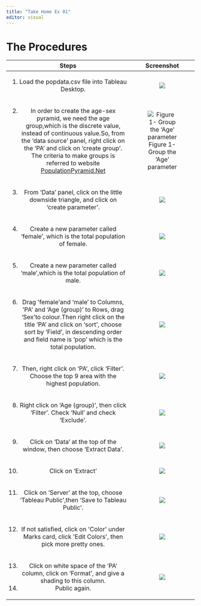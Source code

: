 ```yaml
---
title: "Take Home Ex 01"
editor: visual
---
```


# The Procedures

+-----------------------------------------------------------------------------------------------------------------------------------------------------------------------------------------------------------------------------------------------------------------------------------------------------------------------------------+------------------------------------------------------+
| Steps                                                                                                                                                                                                                                                                                                                             | Screenshot                                           |
+:=================================================================================================================================================================================================================================================================================================================================:+:====================================================:+
| 1.                                                                                                                                                                                                                                                                                                                                | ![](images/load-data.png)                            |
|                                                                                                                                                                                                                                                                                                                                   |                                                      |
|     Load the popdata.csv file into Tableau Desktop.                                                                                                                                                                                                                                                                               |                                                      |
+-----------------------------------------------------------------------------------------------------------------------------------------------------------------------------------------------------------------------------------------------------------------------------------------------------------------------------------+------------------------------------------------------+
| 2.  In order to create the age-sex pyramid, we need the age group,which is the discrete value, instead of continuous value.So, from the 'data source' panel, right click on the 'PA' and click on 'create group'. The criteria to make groups is referred to website [PopulationPyramid.Net](https://www.populationpyramid.net/)  | ![Figure 1- Group the 'Age' parameter](images/1.png) |
+-----------------------------------------------------------------------------------------------------------------------------------------------------------------------------------------------------------------------------------------------------------------------------------------------------------------------------------+------------------------------------------------------+
| 3.  From 'Data' panel, click on the little downside triangle, and click on 'create parameter'.                                                                                                                                                                                                                                    | ![](images/%E6%96%B0%E5%8F%98%E9%87%8F.png)          |
+-----------------------------------------------------------------------------------------------------------------------------------------------------------------------------------------------------------------------------------------------------------------------------------------------------------------------------------+------------------------------------------------------+
| 4.  Create a new parameter called 'female', which is the total population of female.                                                                                                                                                                                                                                              | ![](images/female.png)                               |
+-----------------------------------------------------------------------------------------------------------------------------------------------------------------------------------------------------------------------------------------------------------------------------------------------------------------------------------+------------------------------------------------------+
| 5.  Create a new parameter called 'male',which is the total population of male.                                                                                                                                                                                                                                                   | ![](images/male.png)                                 |
+-----------------------------------------------------------------------------------------------------------------------------------------------------------------------------------------------------------------------------------------------------------------------------------------------------------------------------------+------------------------------------------------------+
| 6.  Drag \'female\'and 'male' to Columns, \'PA\' and 'Age (group)' to Rows, drag 'Sex'to colour.Then right click on the title 'PA' and click on 'sort', choose sort by 'Field', in descending order and field name is 'pop' which is the total population.                                                                        | ![](images/3-01.png)                                 |
+-----------------------------------------------------------------------------------------------------------------------------------------------------------------------------------------------------------------------------------------------------------------------------------------------------------------------------------+------------------------------------------------------+
| 7.  Then, right click on 'PA', click 'Filter'. Choose the top 9 area with the highest population.                                                                                                                                                                                                                                 | ![](images/3.1-01.png)                               |
+-----------------------------------------------------------------------------------------------------------------------------------------------------------------------------------------------------------------------------------------------------------------------------------------------------------------------------------+------------------------------------------------------+
| 8.  Right click on 'Age (group)', then click 'Filter'. Check 'Null' and check 'Exclude'.                                                                                                                                                                                                                                          | ![](images/exclude%20null.png)                       |
+-----------------------------------------------------------------------------------------------------------------------------------------------------------------------------------------------------------------------------------------------------------------------------------------------------------------------------------+------------------------------------------------------+
| 9.  Click on 'Data' at the top of the window, then choose 'Extract Data'.                                                                                                                                                                                                                                                         | ![](images/extractdata.png)                          |
+-----------------------------------------------------------------------------------------------------------------------------------------------------------------------------------------------------------------------------------------------------------------------------------------------------------------------------------+------------------------------------------------------+
| 10. Click on 'Extract'                                                                                                                                                                                                                                                                                                            | ![](images/exdata.png)                               |
+-----------------------------------------------------------------------------------------------------------------------------------------------------------------------------------------------------------------------------------------------------------------------------------------------------------------------------------+------------------------------------------------------+
| 11. Click on 'Server' at the top, choose 'Tableau Public',then 'Save to Tableau Public'.                                                                                                                                                                                                                                          | ![](images/4.png)                                    |
+-----------------------------------------------------------------------------------------------------------------------------------------------------------------------------------------------------------------------------------------------------------------------------------------------------------------------------------+------------------------------------------------------+
| 12. If not satisfied, click on \'Color\' under Marks card, click \'Edit Colors\', then pick more pretty ones.                                                                                                                                                                                                                     | ![](images/5.1.png)                                  |
+-----------------------------------------------------------------------------------------------------------------------------------------------------------------------------------------------------------------------------------------------------------------------------------------------------------------------------------+------------------------------------------------------+
| 13. Click on white space of the 'PA' column, click on 'Format', and give a shading to this column.                                                                                                                                                                                                                                | ![](images/5.2.png)                                  |
| 14. Public again.                                                                                                                                                                                                                                                                                                                 |                                                      |
+-----------------------------------------------------------------------------------------------------------------------------------------------------------------------------------------------------------------------------------------------------------------------------------------------------------------------------------+------------------------------------------------------+
